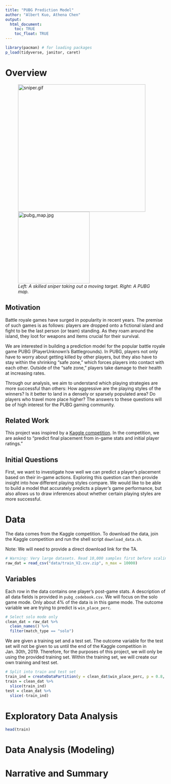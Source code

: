 ```yaml
---
title: "PUBG Prediction Model"
author: "Albert Kuo, Athena Chen"
output: 
  html_document:
    toc: TRUE
    toc_float: TRUE
---
```


```r
library(pacman) # for loading packages
p_load(tidyverse, janitor, caret)
```

# Overview

<figure>
  <img src="https://media.giphy.com/media/xT0xeHi1rHNKi8j4Ck/giphy.gif" alt="sniper.gif" width="400"/>
  <img src="./assets/pubg_map.jpg" alt="pubg_map.jpg" width="225"/>
  <figcaption><i>Left: A skilled sniper taking out a moving target. Right: A PUBG map.</i></figcaption>
</figure>

## Motivation

Battle royale games have surged in popularity in recent years. The premise of such games is as follows: players are dropped onto a fictional island and fight to be the last person (or team) standing. As they roam around the island, they loot for weapons and items crucial for their survival.

We are interested in building a prediction model for the popular battle royale game PUBG (PlayerUnknown's Battlegrounds). In PUBG, players not only have to worry about getting killed by other players, but they also have to stay within the shrinking "safe zone," which forces players into contact with each other. Outside of the "safe zone," players take damage to their health at increasing rates. 

Through our analysis, we aim to understand which playing strategies are more successful than others: How aggressive are the playing styles of the winners? Is it better to land in a densely or sparsely populated area? Do players who travel more place higher? The answers to these questions will be of high interest for the PUBG gaming community.

## Related Work

This project was inspired by a [Kaggle competition](https://www.kaggle.com/c/pubg-finish-placement-prediction). In the competition, we are asked to "predict final placement from in-game stats and initial player ratings." 

## Initial Questions

First, we want to investigate how well we can predict a player's placement based on their in-game actions. Exploring this question can then provide insight into how different playing styles compare. We would like to be able to build a model that accurately predicts a player’s game performance, but also allows us to draw inferences about whether certain playing styles are more successful. 

# Data

The data comes from the Kaggle competition. To download the data, join the Kaggle competition and run the shell script `download_data.sh`. 

Note: We will need to provide a direct download link for the TA.

```r
# Warning: Very large datasets. Read 10,000 samples first before scaling up.
raw_dat = read_csv("data/train_V2.csv.zip", n_max = 10000)
```

## Variables

Each row in the data contains one player's post-game stats. A description of all data fields is provided in `pubg_codebook.csv`. We will focus on the solo game mode. Only about 4% of the data is in this game mode. The outcome variable we are trying to predict is `win_place_perc`. 

```r
# Select solo mode only
clean_dat = raw_dat %>%
  clean_names() %>%
  filter(match_type == "solo")
```

We are given a training set and a test set. The outcome variable for the test set will not be given to us until the end of the Kaggle competition in Jan. 30th, 2019. Therefore, for the purposes of this project, we will only be using the provided training set. Within the training set, we will create our own training and test set. 

```r
# Split into train and test set
train_ind = createDataPartition(y = clean_dat$win_place_perc, p = 0.8, list = F)
train = clean_dat %>%
  slice(train_ind)
test = clean_dat %>%
  slice(-train_ind)
```

# Exploratory Data Analysis

```r
head(train)
```


# Data Analysis (Modeling)

# Narrative and Summary
